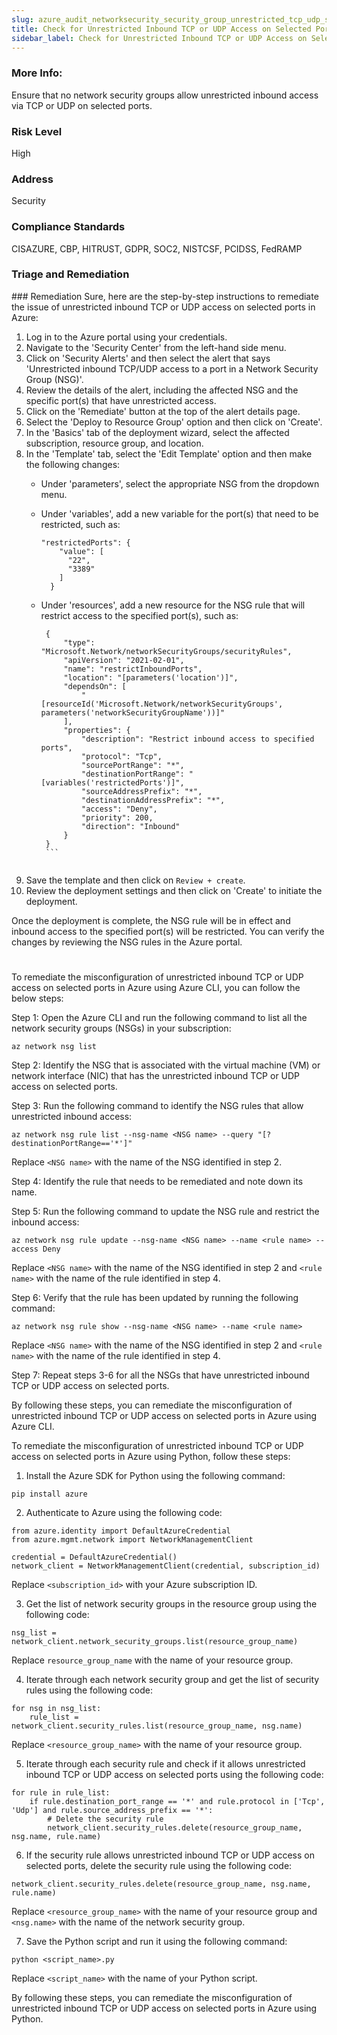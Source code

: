 ```yaml
---
slug: azure_audit_networksecurity_security_group_unrestricted_tcp_udp_selected_port
title: Check for Unrestricted Inbound TCP or UDP Access on Selected Ports
sidebar_label: Check for Unrestricted Inbound TCP or UDP Access on Selected Ports
---
```


### More Info:

Ensure that no network security groups allow unrestricted inbound access via TCP or UDP on selected ports.

### Risk Level

High

### Address

Security

### Compliance Standards

CISAZURE, CBP, HITRUST, GDPR, SOC2, NISTCSF, PCIDSS, FedRAMP


### Triage and Remediation
<Tabs>
<Tab title='Remediation'>
### Remediation

<AccordionGroup>
<Accordion title='Using Console' defaultOpen='true'>
Sure, here are the step-by-step instructions to remediate the issue of unrestricted inbound TCP or UDP access on selected ports in Azure:

1. Log in to the Azure portal using your credentials.
2. Navigate to the 'Security Center' from the left-hand side menu.
3. Click on 'Security Alerts' and then select the alert that says 'Unrestricted inbound TCP/UDP access to a port in a Network Security Group (NSG)'.
4. Review the details of the alert, including the affected NSG and the specific port(s) that have unrestricted access.
5. Click on the 'Remediate' button at the top of the alert details page.
6. Select the 'Deploy to Resource Group' option and then click on 'Create'.
7. In the 'Basics' tab of the deployment wizard, select the affected subscription, resource group, and location.
8. In the 'Template' tab, select the 'Edit Template' option and then make the following changes:
   - Under 'parameters', select the appropriate NSG from the dropdown menu.
   - Under 'variables', add a new variable for the port(s) that need to be restricted, such as:
       ```
      "restrictedPorts": {
           "value": [
             "22",
             "3389"
           ]
         }
        ```
         
   - Under 'resources', add a new resource for the NSG rule that will restrict access to the specified port(s), such as:
        ```
         {
             "type": "Microsoft.Network/networkSecurityGroups/securityRules",
             "apiVersion": "2021-02-01",
             "name": "restrictInboundPorts",
             "location": "[parameters('location')]",
             "dependsOn": [
                 "[resourceId('Microsoft.Network/networkSecurityGroups', parameters('networkSecurityGroupName'))]"
             ],
             "properties": {
                 "description": "Restrict inbound access to specified ports",
                 "protocol": "Tcp",
                 "sourcePortRange": "*",
                 "destinationPortRange": "[variables('restrictedPorts')]",
                 "sourceAddressPrefix": "*",
                 "destinationAddressPrefix": "*",
                 "access": "Deny",
                 "priority": 200,
                 "direction": "Inbound"
             }
         }
         ```
         
9. Save the template and then click on `Review + create`.
10. Review the deployment settings and then click on 'Create' to initiate the deployment.

Once the deployment is complete, the NSG rule will be in effect and inbound access to the specified port(s) will be restricted. You can verify the changes by reviewing the NSG rules in the Azure portal.

#
</Accordion>

<Accordion title='Using CLI'>
To remediate the misconfiguration of unrestricted inbound TCP or UDP access on selected ports in Azure using Azure CLI, you can follow the below steps:

Step 1: Open the Azure CLI and run the following command to list all the network security groups (NSGs) in your subscription:

```
az network nsg list
```

Step 2: Identify the NSG that is associated with the virtual machine (VM) or network interface (NIC) that has the unrestricted inbound TCP or UDP access on selected ports.

Step 3: Run the following command to identify the NSG rules that allow unrestricted inbound access:

```
az network nsg rule list --nsg-name <NSG name> --query "[?destinationPortRange=='*']"
```

Replace `<NSG name>` with the name of the NSG identified in step 2.

Step 4: Identify the rule that needs to be remediated and note down its name.

Step 5: Run the following command to update the NSG rule and restrict the inbound access:

```
az network nsg rule update --nsg-name <NSG name> --name <rule name> --access Deny
```

Replace `<NSG name>` with the name of the NSG identified in step 2 and `<rule name>` with the name of the rule identified in step 4.

Step 6: Verify that the rule has been updated by running the following command:

```
az network nsg rule show --nsg-name <NSG name> --name <rule name>
```

Replace `<NSG name>` with the name of the NSG identified in step 2 and `<rule name>` with the name of the rule identified in step 4.

Step 7: Repeat steps 3-6 for all the NSGs that have unrestricted inbound TCP or UDP access on selected ports.

By following these steps, you can remediate the misconfiguration of unrestricted inbound TCP or UDP access on selected ports in Azure using Azure CLI.
</Accordion>

<Accordion title='Using Python'>
To remediate the misconfiguration of unrestricted inbound TCP or UDP access on selected ports in Azure using Python, follow these steps:

1. Install the Azure SDK for Python using the following command:

```
pip install azure
```

2. Authenticate to Azure using the following code:

```
from azure.identity import DefaultAzureCredential
from azure.mgmt.network import NetworkManagementClient

credential = DefaultAzureCredential()
network_client = NetworkManagementClient(credential, subscription_id)
```

Replace `<subscription_id>` with your Azure subscription ID.

3. Get the list of network security groups in the resource group using the following code:

```
nsg_list = network_client.network_security_groups.list(resource_group_name)
```

Replace `resource_group_name` with the name of your resource group.

4. Iterate through each network security group and get the list of security rules using the following code:

```
for nsg in nsg_list:
    rule_list = network_client.security_rules.list(resource_group_name, nsg.name)
```

Replace `<resource_group_name>` with the name of your resource group.

5. Iterate through each security rule and check if it allows unrestricted inbound TCP or UDP access on selected ports using the following code:

```
for rule in rule_list:
    if rule.destination_port_range == '*' and rule.protocol in ['Tcp', 'Udp'] and rule.source_address_prefix == '*':
        # Delete the security rule
        network_client.security_rules.delete(resource_group_name, nsg.name, rule.name)
```

6. If the security rule allows unrestricted inbound TCP or UDP access on selected ports, delete the security rule using the following code:

```
network_client.security_rules.delete(resource_group_name, nsg.name, rule.name)
```

Replace `<resource_group_name>` with the name of your resource group and `<nsg.name>` with the name of the network security group.

7. Save the Python script and run it using the following command:

```
python <script_name>.py
```

Replace `<script_name>` with the name of your Python script.

By following these steps, you can remediate the misconfiguration of unrestricted inbound TCP or UDP access on selected ports in Azure using Python.
</Accordion>

</AccordionGroup>
</Tab>
</Tabs>

